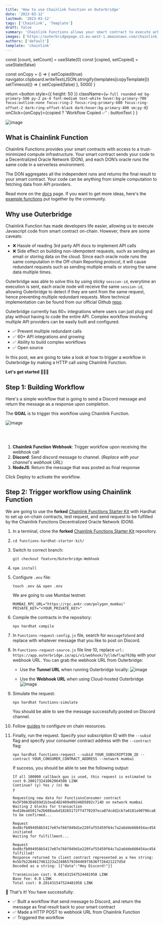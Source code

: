 ```yaml
---
title: 'How to use Chainlink Function on Outerbridge'
date: '2023-03-12'
lastmod: '2023-03-12'
tags: ['Chainlink', 'Template']
draft: false
summary: 'Chainlink Functions allows your smart contract to execute arbitrary code which is processed by Decentralized Oracle Network (DON). Learn how to trigger a workflow in Outerbridge using Chainlink Function'
images: ['https://outerbridgepage.s3.eu-west-1.amazonaws.com/chainlink_funcs.png']
authors: ['default']
template: 'chainlink'
---
```



  const [count, setCount] = useState(0)
  const [copied, setCopied] = useState(false)

const onCopy = () => {
setCopied(true)
navigator.clipboard.writeText(JSON.stringify(templates[copyTemplate]))
setTimeout(() => {
setCopied(false)
}, 5000)
}

return <button style={{ height: 50 }}
className={`w-full rounded-md bg-primary-500 py-2 px-4 font-medium text-white hover:bg-primary-700 focus:outline-none focus:ring-2 focus:ring-primary-600 focus:ring-offset-2 dark:ring-offset-black dark:hover:bg-primary-400 sm:py-0`} onClick={onCopy}>{copied ? 'Workflow Copied ✅' : buttonText } </button>
}

![image](https://outerbridgepage.s3.eu-west-1.amazonaws.com/ChainlinkXOuterbridge.png)

## What is Chainlink Function

Chainlink Functions provides your smart contracts with access to a trust-minimized compute infrastructure. Your smart contract sends your code to a Decentralized Oracle Network (DON), and each DON’s oracle runs the same code in a serverless environment.

The DON aggregates all the independent runs and returns the final result to your smart contract. Your code can be anything from simple computation to fetching data from API providers.

Read more on the [docs](https://docs.chain.link/chainlink-functions) page. If you want to get more ideas, here's the [example functions](https://www.usechainlinkfunctions.com/) put together by the community.

## Why use Outerbridge

Chainlink Function has made developers life easier, allowing us to execute Javascript code from smart contract on-chain. However, there are some caveats:

- ❌ Hassle of reading 3rd party API docs to implement API calls
- ❌ Side effect on building non-idempotent requests, such as sending an email or storing data on the cloud. Since each oracle node runs the same computation in the Off-chain Reporting protocol, it will cause redundant requests such as sending multiple emails or storing the same data multiple times.

Outerbridge was able to solve this by using sticky `session-id`, everytime an execution is sent, each oracle node will receive the same `session-id`, allowing Outerbridge to detect if they are sent from the same request, hence preventing multiple redundant requests.
More technical implementation can be found from our official Github [repo](https://github.com/Outerbridgeio/Outerbridge/blob/master/packages/server/src/utils/index.ts#L803).

Outerbridge currently has 60+ integrations where users can just plug and play without having to code the entire API. Complex workflow involving multiple API providers can be easily built and configured.

- ✅ Prevent multiple redundant calls
- ✅ 60+ API integrations and growing
- ✅ Ability to build complex workflows
- ✅ Open source

In this post, we are going to take a look at how to trigger a workflow in Outerbridge by making a HTTP call using Chainlink Function.

**Let's get started 🚀🚀🚀**

## Step 1: Building Workflow

Here's a simple workflow that is going to send a Discord message and return the message as a response upon completion.

The **GOAL** is to trigger this workflow using Chainlink Function.

![image](https://outerbridgepage.s3.eu-west-1.amazonaws.com/CLFunc.gif)

<MyDynamicButton buttonText="Use Chainlink Workflow" copyTemplate="chainlink" />
<br />
<br />

1. **Chainlink Function Webhook**: Trigger workflow upon receiving the webhook call
2. **Discord**: Send discord message to channel. (_Replace with your channel's webhook URL_)
3. **NodeJS**: Return the message that was posted as final response

Click Deploy to activate the workflow.

## Step 2: Trigger workflow using Chainlink Function

We are going to use the **forked** [Chainlink Functions Starter Kit](https://github.com/Outerbridgeio/functions-hardhat-starter-kit) with Hardhat to set up on-chain contracts, test request, and send request to be fulfilled by the Chainlink Functions Decentralized Oracle Network (DON).

1. In a terminal, clone the **forked** [Chainlink Functions Starter Kit](https://github.com/Outerbridgeio/functions-hardhat-starter-kit) repository.

2. ```
   cd functions-hardhat-starter-kit/
   ```

3. Switch to correct branch:

   ```
   git checkout feature/Outerbridge-Webhook
   ```

4. ```
   npm install
   ```

5. Configure `.env` file:

   ```
   touch .env && open .env
   ```

   We are going to use Mumbai testnet:

   ```
   MUMBAI_RPC_URL="https://rpc.ankr.com/polygon_mumbai"
   PRIVATE_KEY="<YOUR_PRIVATE_KEY>"
   ```

6. Compile the contracts in the repository:

   ```
   npx hardhat compile
   ```

7. In `Functions-request-config.js` file, search for `messageToSend` and replace with whatever message that you like to post on Discord.

8. In `Functions-request-source.js` file line 10, replace `url: https://app.outerbridge.io/api/v1/webhook/7ylldwflap7630p` with your webhook URL.
   You can grab the webhook URL from Outerbridge:

   - Use the **Tunnel URL** when running Outerbridge locally:
     ![image](https://outerbridgepage.s3.eu-west-1.amazonaws.com/tunnel-webhook.png)

   - Use the **Webhook URL** when using Cloud-hosted Outerbridge
     ![image](https://outerbridgepage.s3.eu-west-1.amazonaws.com/cloud-webhook.png)

9. Simulate the request:

   ```
   npx hardhat functions-simulate
   ```

   You should be able to see the message successfully posted on Discord channel.

10. Follow [guides](https://docs.chain.link/chainlink-functions/getting-started#configure-your-on-chain-resources) to configure on chain resources.

11. Finally, run the request. Specify your subscription ID with the `--subid` flag and specify your consumer contract address with the `--contract` flag:

    ```
    npx hardhat functions-request --subid YOUR_SUBSCRIPTION_ID --contract YOUR_CONSUMER_CONTRACT_ADDRESS --network mumbai
    ```

    If success, you should be able to see the following output:

    ```
    If all 100000 callback gas is used, this request is estimated to cost 0.200173241062964508 LINK
    Continue? (y) Yes / (n) No
    y

    Requesting new data for FunctionsConsumer contract 0x5F5063DaE69d1b3eaE4D2409e09246D5892c714D on network mumbai
    Waiting 2 blocks for transaction 0xd10ea65017e2b688aabd18265172ff4770297eca87dcdd2cb7a0181a90796ca8 to be confirmed...

    Request 0xd8cfb094958b5417e07e768f849d1e220faf55459f64c7a2a6dde660454ac454 initiated
    Waiting for fulfillment...

    Request 0xd8cfb094958b5417e07e768f849d1e220faf55459f64c7a2a6dde660454ac454 fulfilled!
    Response returned to client contract represented as a hex string: 0x5b7b2264617461223a2248657920446973636f726421227d5d
    Decoded as a string: [{"data":"Hey Discord!"}]

    Transmission cost: 0.001431547524481958 LINK
    Base fee: 0.0 LINK
    Total cost: 0.201431547524481958 LINK
    ```

🎉 That's it! You have successfully:

- ✅ Built a workflow that send message to Discord, and return the message as final result back to your smart contract
- ✅ Made a HTTP POST to webhook URL from Chainlink Function
- ✅ Triggered the workflow
